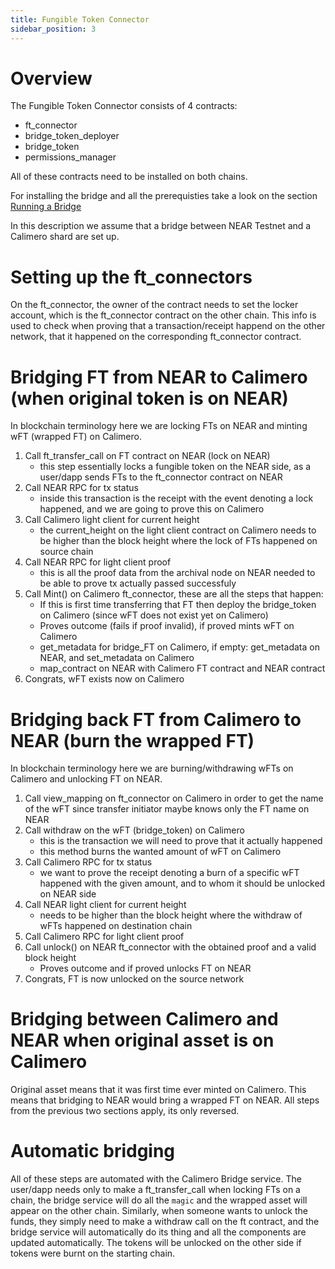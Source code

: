 ```yaml
---
title: Fungible Token Connector
sidebar_position: 3
---
```


# Overview

The Fungible Token Connector consists of 4 contracts:
- ft_connector
- bridge_token_deployer
- bridge_token
- permissions_manager

All of these contracts need to be installed on both chains.

For installing the bridge and all the prerequisties take a look on the section [Running a Bridge](https://docs.calimero.network/bridge/running_a_bridge)

In this description we assume that a bridge between NEAR Testnet and a Calimero shard are set up.

# Setting up the ft_connectors

On the ft_connector, the owner of the contract needs to set the locker account, which is the ft_connector contract on the other chain. This info is used to check when proving that a transaction/receipt happend on the other network, that it happened on the corresponding ft_connector contract.

# Bridging FT from NEAR to Calimero (when original token is on NEAR)

In blockchain terminology here we are locking FTs on NEAR and minting wFT (wrapped FT) on Calimero.

1. Call ft_transfer_call on FT contract on NEAR (lock on NEAR)
   - this step essentially locks a fungible token on the NEAR side, as a user/dapp sends FTs to the ft_connector contract on NEAR
2. Call NEAR RPC for tx status
   - inside this transaction is the receipt with the event denoting a lock happened, and we are going to prove this on Calimero
3. Call Calimero light client for current height
   - the current_height on the light client contract on Calimero needs to be higher than the block height where the lock of FTs happened on source chain
4. Call NEAR RPC for light client proof
   - this is all the proof data from the archival node on NEAR needed to be able to prove tx actually passed successfuly
5. Call Mint() on Calimero ft_connector, these are all the steps that happen:
   - If this is first time transferring that FT then deploy the bridge_token on Calimero (since wFT does not exist yet on Calimero) 
   - Proves outcome (fails if proof invalid), if proved mints wFT on Calimero
   - get_metadata for bridge_FT on Calimero, if empty: get_metadata on NEAR, and set_metadata on Calimero
   - map_contract on NEAR with Calimero FT contract and NEAR contract
6. Congrats, wFT exists now on Calimero

# Bridging back FT from Calimero to NEAR (burn the wrapped FT)

In blockchain terminology here we are burning/withdrawing wFTs on Calimero and unlocking FT on NEAR.

1. Call view_mapping on ft_connector on Calimero in order to get the name of the wFT since transfer initiator maybe knows only the FT name on NEAR
1. Call withdraw on the wFT (bridge_token) on Calimero
   - this is the transaction we will need to prove that it actually happened
   - this method burns the wanted amount of wFT on Calimero
3. Call Calimero RPC for tx status
   - we want to prove the receipt denoting a burn of a specific wFT happened with the given amount, and to whom it should be unlocked on NEAR side
5. Call NEAR light client for current height
   - needs to be higher than the block height where the withdraw of wFTs happened on destination chain
6. Call Calimero RPC for light client proof
7. Call unlock() on NEAR ft_connector with the obtained proof and a valid block height
   - Proves outcome and if proved unlocks FT on NEAR
8. Congrats, FT is now unlocked on the source network

# Bridging between Calimero and NEAR when original asset is on Calimero

Original asset means that it was first time ever minted on Calimero. This means that bridging to NEAR would bring a wrapped FT on NEAR.
All steps from the previous two sections apply, its only reversed.

# Automatic bridging

All of these steps are automated with the Calimero Bridge service. The user/dapp needs only to make a ft_transfer_call when locking FTs on a chain, the bridge service will do all the `magic` and the wrapped asset will appear on the other chain. Similarly, when someone wants to unlock the funds, they simply need to make a withdraw call on the ft contract, and the bridge service will automatically do its thing and all the components are updated automatically. The tokens will be unlocked on the other side if tokens were burnt on the starting chain.




